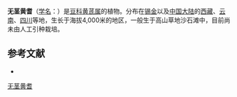 {{Speciesbox
| name = 无茎黄耆
| status = 
| status_system = 
| image =
| genus = Astragalus
| species = acaulis
| authority = Baker in Hook. f. Fl.
}}

'''无茎黄耆'''（[[学名|学名]]：{{lang|la|'''''Astragalus acaulis'''''}}）是[[豆科|豆科]][[黄芪属|黄芪属]]的植物。分布在[[锡金|锡金]]以及[[中国大陆|中国大陆]]的[[西藏|西藏]]、[[云南|云南]]、[[四川|四川]]等地，生长于海拔4,000米的地区，一般生于高山草地沙石滩中，目前尚未由人工引种栽培。

== 参考文献 ==
<div class="references-small">
* {{cite web| url =http://www.bioinfo.cn/db05/KmzwSpecies.php?action=view&id=15633| title =无茎黄耆| work =《中国高等植物数据库全库》| publisher =中国科学院微生物研究所| author =昆明植物研究所| accessdate =2009-02-24| deadurl =yes| archiveurl =https://web.archive.org/web/20160305070102/http://www.bioinfo.cn/db05/KmzwSpecies.php?action=view&id=15633| archivedate =2016-03-05}}
</div>
{{Taxonbar|from=Q8207489}}

[[Category:黄芪属|无茎黄耆]]


{{植物小作品}}